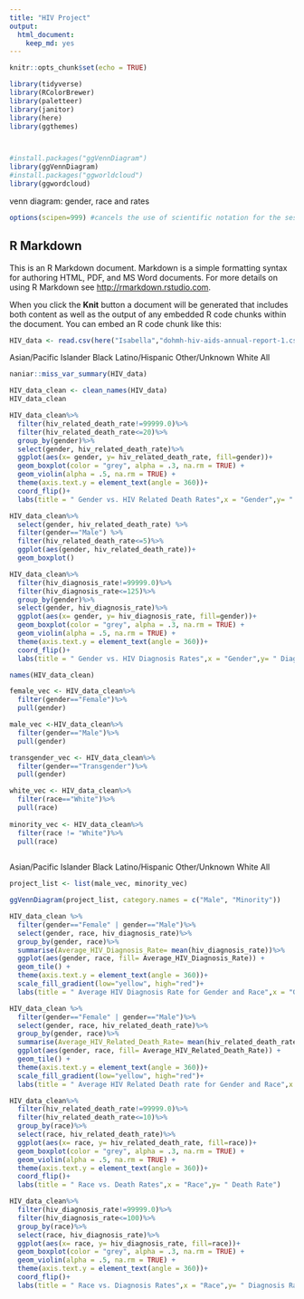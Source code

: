 ```yaml
---
title: "HIV Project"
output: 
  html_document: 
    keep_md: yes
---
```


```r
knitr::opts_chunk$set(echo = TRUE)
```

```r
library(tidyverse)
library(RColorBrewer)
library(paletteer)
library(janitor)
library(here)
library(ggthemes)



#install.packages("ggVennDiagram")
library(ggVennDiagram)
#install.packages("ggworldcloud")
library(ggwordcloud)
```

venn diagram: gender, race and rates


```r
options(scipen=999) #cancels the use of scientific notation for the session
```

## R Markdown

This is an R Markdown document. Markdown is a simple formatting syntax for authoring HTML, PDF, and MS Word documents. For more details on using R Markdown see <http://rmarkdown.rstudio.com>.

When you click the **Knit** button a document will be generated that includes both content as well as the output of any embedded R code chunks within the document. You can embed an R code chunk like this:
```r
HIV_data <- read.csv(here("Isabella","dohmh-hiv-aids-annual-report-1.csv"))
```
Asian/Pacific Islander
Black
Latino/Hispanic
Other/Unknown
White
All
```r
naniar::miss_var_summary(HIV_data)
```



```r
HIV_data_clean <- clean_names(HIV_data)
HIV_data_clean
```


```r
HIV_data_clean%>%
  filter(hiv_related_death_rate!=99999.0)%>%
  filter(hiv_related_death_rate<=20)%>%
  group_by(gender)%>%
  select(gender, hiv_related_death_rate)%>%
  ggplot(aes(x= gender, y= hiv_related_death_rate, fill=gender))+
  geom_boxplot(color = "grey", alpha = .3, na.rm = TRUE) +
  geom_violin(alpha = .5, na.rm = TRUE) +
  theme(axis.text.y = element_text(angle = 360))+
  coord_flip()+
  labs(title = " Gender vs. HIV Related Death Rates",x = "Gender",y= " Death Rate")
```
```r
HIV_data_clean%>%
  select(gender, hiv_related_death_rate) %>% 
  filter(gender=="Male") %>% 
  filter(hiv_related_death_rate<=5)%>% 
  ggplot(aes(gender, hiv_related_death_rate))+
  geom_boxplot()
```

```r
HIV_data_clean%>%
  filter(hiv_diagnosis_rate!=99999.0)%>%
  filter(hiv_diagnosis_rate<=125)%>%
  group_by(gender)%>%
  select(gender, hiv_diagnosis_rate)%>%
  ggplot(aes(x= gender, y= hiv_diagnosis_rate, fill=gender))+
  geom_boxplot(color = "grey", alpha = .3, na.rm = TRUE) +
  geom_violin(alpha = .5, na.rm = TRUE) +
  theme(axis.text.y = element_text(angle = 360))+
  coord_flip()+
  labs(title = " Gender vs. HIV Diagnosis Rates",x = "Gender",y= " Diagnosis Rate")
```

```r
names(HIV_data_clean)
```
```r
female_vec <- HIV_data_clean%>%
  filter(gender=="Female")%>%
  pull(gender)

male_vec <-HIV_data_clean%>%
  filter(gender=="Male")%>%
  pull(gender)

transgender_vec <- HIV_data_clean%>%
  filter(gender=="Transgender")%>%
  pull(gender)

white_vec <- HIV_data_clean%>%
  filter(race=="White")%>%
  pull(race)
  
minority_vec <- HIV_data_clean%>%
  filter(race != "White")%>%
  pull(race)
  
```
Asian/Pacific Islander
Black
Latino/Hispanic
Other/Unknown
White
All

```r
project_list <- list(male_vec, minority_vec)

ggVennDiagram(project_list, category.names = c("Male", "Minority"))
```
```r
HIV_data_clean %>%
  filter(gender=="Female" | gender=="Male")%>%
  select(gender, race, hiv_diagnosis_rate)%>%
  group_by(gender, race)%>%
  summarise(Average_HIV_Diagnosis_Rate= mean(hiv_diagnosis_rate))%>%
  ggplot(aes(gender, race, fill= Average_HIV_Diagnosis_Rate)) + 
  geom_tile() +
  theme(axis.text.y = element_text(angle = 360))+
  scale_fill_gradient(low="yellow", high="red")+
  labs(title = " Average HIV Diagnosis Rate for Gender and Race",x = "Gender",y= " Race")

```
```r
HIV_data_clean %>%
  filter(gender=="Female" | gender=="Male")%>%
  select(gender, race, hiv_related_death_rate)%>%
  group_by(gender, race)%>%
  summarise(Average_HIV_Related_Death_Rate= mean(hiv_related_death_rate))%>%
  ggplot(aes(gender, race, fill= Average_HIV_Related_Death_Rate)) + 
  geom_tile() +
  theme(axis.text.y = element_text(angle = 360))+
  scale_fill_gradient(low="yellow", high="red")+
  labs(title = " Average HIV Related Death rate for Gender and Race",x = "Gender",y= " Race")

```
```r
HIV_data_clean%>%
  filter(hiv_related_death_rate!=99999.0)%>%
  filter(hiv_related_death_rate<=10)%>%
  group_by(race)%>%
  select(race, hiv_related_death_rate)%>%
  ggplot(aes(x= race, y= hiv_related_death_rate, fill=race))+
  geom_boxplot(color = "grey", alpha = .3, na.rm = TRUE) +
  geom_violin(alpha = .5, na.rm = TRUE) +
  theme(axis.text.y = element_text(angle = 360))+
  coord_flip()+
  labs(title = " Race vs. Death Rates",x = "Race",y= " Death Rate")
```

```r
HIV_data_clean%>%
  filter(hiv_diagnosis_rate!=99999.0)%>%
  filter(hiv_diagnosis_rate<=100)%>%
  group_by(race)%>%
  select(race, hiv_diagnosis_rate)%>%
  ggplot(aes(x= race, y= hiv_diagnosis_rate, fill=race))+
  geom_boxplot(color = "grey", alpha = .3, na.rm = TRUE) +
  geom_violin(alpha = .5, na.rm = TRUE) +
  theme(axis.text.y = element_text(angle = 360))+
  coord_flip()+
  labs(title = " Race vs. Diagnosis Rates",x = "Race",y= " Diagnosis Rate")
```

